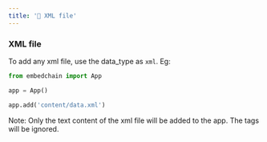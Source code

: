 ```yaml
---
title: '🧾 XML file'
---
```


### XML file

To add any xml file, use the data_type as `xml`. Eg:

```python
from embedchain import App

app = App()

app.add('content/data.xml')
```

Note: Only the text content of the xml file will be added to the app. The tags will be ignored.

